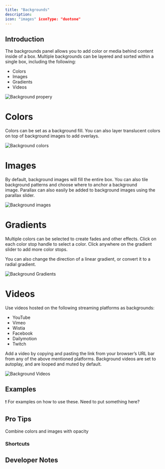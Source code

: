 ```yaml
---
title: "Backgrounds"
description:
icon: "images" iconType: "duotone"
---
```


## Introduction

The backgrounds panel allows you to add color or media behind content inside of a box. Multiple backgrounds can be layered and sorted within a single box, including the following:

- Colors
- Images
- Gradients
- Videos

![Background propery](/public/images/builder/backgrounds1.gif)

# **Colors**

Colors can be set as a background fill. You can also layer translucent colors on top of background images to add overlays.

![Background colors](public/images/builder/backgrounds2.gif)

# **Images**

By default, background images will fill the entire box. You can also tile background patterns and choose where to anchor a background image. Parallax can also easily be added to background images using the parallax slider.

![Background images](public/images/builder/backgrounds3.gif)

# **Gradients**

Multiple colors can be selected to create fades and other effects. Click on each color stop handle to select a color. Click anywhere on the gradient slider to add more color stops.

You can also change the direction of a linear gradient, or convert it to a radial gradient.

![Background Gradients](public/images/builder/backgrounds1.gif)

# **Videos**

Use videos hosted on the following streaming platforms as backgrounds:

- YouTube
- Vimeo
- Wistia
- Facebook
- Dailymotion
- Twitch

Add a video by copying and pasting the link from your browser’s URL bar from any of the above mentioned platforms. Background videos are set to autoplay, and are looped and muted by default.

![Background Videos](public/images/builder/backgrounds1.gif)

## Examples

<Note>
❗ For examples on how to use these. Need to put something here?

</Note>

## Pro Tips

Combine colors and images with opacity

### Shortcuts

## Developer Notes
